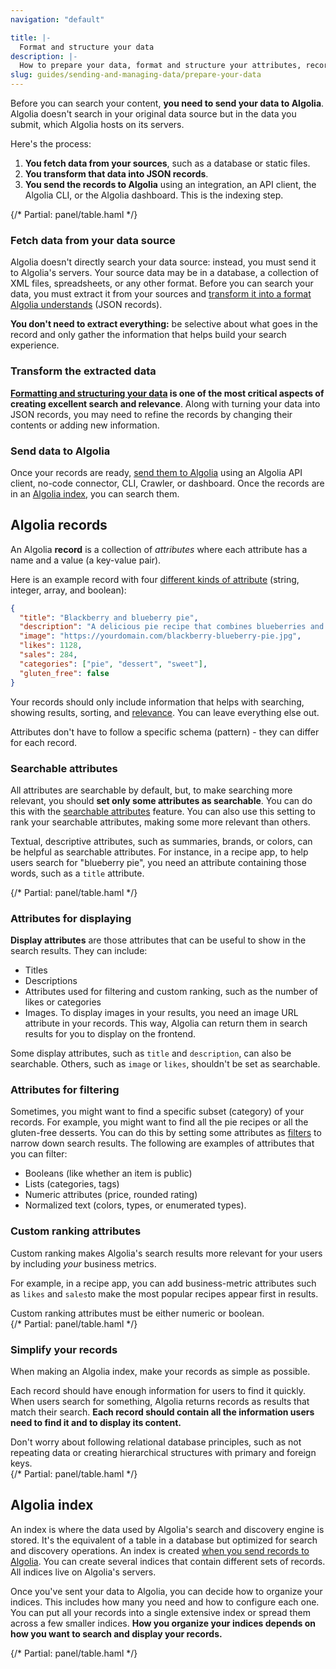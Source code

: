 ```yaml
---
navigation: "default"

title: |-
  Format and structure your data
description: |-
  How to prepare your data, format and structure your attributes, records, and indices to improve search results with Algolia.
slug: guides/sending-and-managing-data/prepare-your-data
---
```



Before you can search your content, **you need to send your data to Algolia**. Algolia doesn't search in your original data source but in the data you submit, which Algolia hosts on its servers.

Here's the process:

1. **You fetch data from your sources**, such as a database or static files.
2. **You transform that data into JSON records**.
3. **You send the records to Algolia** using an integration, an API client, the Algolia CLI, or the Algolia dashboard. This is the indexing step.

<div className="panel">
{/* Partial: panel/table.haml */}
</div>

### Fetch data from your data source

Algolia doesn't directly search your data source: instead, you must send it to Algolia's servers. Your source data may be in a database, a collection of XML files, spreadsheets, or any other format. Before you can search your data, you must extract it from your sources and [transform it into a format Algolia understands](#transform-the-extracted-data) (JSON records).

**You don't need to extract everything:** be selective about what goes in the record and only gather the information that helps build your search experience.

### Transform the extracted data

**[Formatting and structuring your data](#algolia-records) is one of the most critical aspects of creating excellent search and relevance**. Along with turning your data into JSON records, you may need to refine the records by changing their contents or adding new information.

### Send data to Algolia

Once your records are ready, [send them to Algolia](/guides/sending-and-managing-data/send-and-update-your-data/) using an Algolia API client, no-code connector, CLI, Crawler, or dashboard. Once the records are in an [Algolia index](#algolia-index), you can search them.

## Algolia records

An Algolia **record** is a collection of _attributes_ where each attribute has a name and a value (a key-value pair).

Here is an example record with four [different kinds of attribute](/guides/sending-and-managing-data/prepare-your-data/in-depth/what-is-in-a-record/) (string, integer, array, and boolean):

```json
{
  "title": "Blackberry and blueberry pie",
  "description": "A delicious pie recipe that combines blueberries and blackberries.",
  "image": "https://yourdomain.com/blackberry-blueberry-pie.jpg",
  "likes": 1128,
  "sales": 284,
  "categories": ["pie", "dessert", "sweet"],
  "gluten_free": false
}
```

Your records should only include information that helps with searching, showing results, sorting, and [relevance](/guides/managing-results/relevance-overview/#what-is-relevance). You can leave everything else out.

<Callout type="info">
  Attributes don't have to follow a specific schema (pattern) - they can differ for each record.
</Callout>

### Searchable attributes

All attributes are searchable by default, but, to make searching more relevant, you should **set only some attributes as searchable**. You can do this with the [searchable attributes](/guides/managing-results/must-do/searchable-attributes/) feature. You can also use this setting to rank your searchable attributes, making some more relevant than others.

Textual, descriptive attributes, such as summaries, brands, or colors, can be helpful as searchable attributes. For instance, in a recipe app, to help users search for "blueberry pie", you need an attribute containing those words, such as a `title` attribute.

<div className="panel">
{/* Partial: panel/table.haml */}
</div>

### Attributes for displaying

**Display attributes** are those attributes that can be useful to show in the search results. They can include:

- Titles
- Descriptions
- Attributes used for filtering and custom ranking, such as the number of likes or categories
- Images. To display images in your results, you need an image URL attribute in your records. This way, Algolia can return them in search results for you to display on the frontend.

Some display attributes, such as `title` and `description`, can also be searchable. Others, such as `image` or `likes`, shouldn't be set as searchable.

### Attributes for filtering

Sometimes, you might want to find a specific subset (category) of your records. For example, you might want to find all the pie recipes or all the gluten-free desserts. You can do this by setting some attributes as [filters](/guides/managing-results/refine-results/filtering/) to narrow down search results.
The following are examples of attributes that you can filter:

- Booleans (like whether an item is public)
- Lists (categories, tags)
- Numeric attributes (price, rounded rating)
- Normalized text (colors, types, or enumerated types).

### Custom ranking attributes

Custom ranking makes Algolia's search results more relevant for your users by including _your_ business metrics.

For example, in a recipe app, you can add business-metric attributes such as `likes` and `sales`to make the most popular recipes appear first in results.

<Callout type="info">
  Custom ranking attributes must be either numeric or boolean.
</Callout>

<div className="panel">
{/* Partial: panel/table.haml */}
</div>

### Simplify your records

When making an Algolia index, make your records as simple as possible.

Each record should have enough information for users to find it quickly. When users search for something, Algolia returns records as results that match their search. **Each record should contain all the information users need to find it and to display its content.**

<Callout type="info">
  Don't worry about following relational database principles, such as not repeating data or creating hierarchical structures with primary and foreign keys.
</Callout>

<div className="panel">
{/* Partial: panel/table.haml */}
</div>

## Algolia index

An index is where the data used by Algolia's search and discovery engine is stored. It's the equivalent of a table in a database but optimized for search and discovery operations. An index is created [when you send records to Algolia](/guides/sending-and-managing-data/send-and-update-your-data/). You can create several indices that contain different sets of records. All indices live on Algolia's servers.

Once you've sent your data to Algolia, you can decide how to organize your indices. This includes how many you need and how to configure each one. You can put all your records into a single extensive index or spread them across a few smaller indices. **How you organize your indices depends on how you want to search and display your records.**

<div className="panel">
{/* Partial: panel/table.haml */}
</div>
